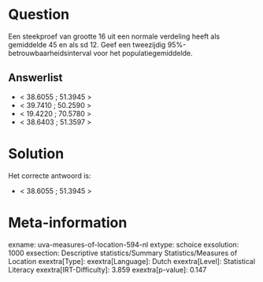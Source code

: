 Question
========

Een steekproef van grootte 16 uit een normale verdeling heeft als
gemiddelde 45 en als sd 12. Geef een tweezijdig
95%-betrouwbaarheidsinterval voor het populatiegemiddelde.

Answerlist
----------

* < 38.6055 ; 51.3945 >
* < 39.7410 ; 50.2590 >
* < 19.4220 ; 70.5780 >
* < 38.6403 ; 51.3597 >

Solution
========

Het correcte antwoord is: 

* < 38.6055 ; 51.3945 >

Meta-information
================
exname: uva-measures-of-location-594-nl
extype: schoice
exsolution: 1000
exsection: Descriptive statistics/Summary Statistics/Measures of Location
exextra[Type]: 
exextra[Language]: Dutch
exextra[Level]: Statistical Literacy
exextra[IRT-Difficulty]: 3.859
exextra[p-value]: 0.147
